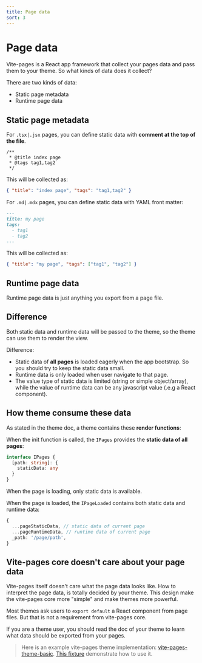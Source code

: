 ```yaml
---
title: Page data
sort: 3
---
```



# Page data

Vite-pages is a React app framework that collect your pages data and pass them to your theme. So what kinds of data does it collect?

There are two kinds of data:

- Static page metadata
- Runtime page data

## Static page metadata

For `.tsx|.jsx` pages, you can define static data with **comment at the top of the file**.

```tsx
/**
 * @title index page
 * @tags tag1,tag2
 */
```

This will be collected as:

```json
{ "title": "index page", "tags": "tag1,tag2" }
```

For `.md|.mdx` pages, you can define static data with YAML front matter:

```md
---
title: my page
tags:
  - tag1
  - tag2
---
```

This will be collected as:

```json
{ "title": "my page", "tags": ["tag1", "tag2"] }
```

## Runtime page data

Runtime page data is just anything you export from a page file.

## Difference

Both static data and runtime data will be passed to the theme, so the theme can use them to render the view.

Difference:

- Static data of **all pages** is loaded eagerly when the app bootstrap. So you should try to keep the static data small.
- Runtime data is only loaded when user navigate to that page.
- The value type of static data is limited (string or simple object/array), while the value of runtime data can be any javascript value (.e.g a React component).

## How theme consume these data

As stated in <Link to="/theme">the theme doc</Link>, a theme contains these **render functions**:


<ThemeInterface />

When the init function is called, the `IPages` provides the **static data of all pages**:

```ts
interface IPages {
  [path: string]: {
    staticData: any
  }
}
```

When the page is loading, only static data is available.

When the page is loaded, the `IPageLoaded` contains both static data and runtime data:

```ts
{
  ...pageStaticData, // static data of current page
  ...pageRuntimeData, // runtime data of current page
  _path: '/page/path',
}
```

## Vite-pages core doesn't care about your page data

Vite-pages itself doesn't care what the page data looks like. How to interpret the page data, is totally decided by <Link to="/theme">your theme</Link>. This design make the vite-pages core more "simple" and make themes more powerful.

Most themes ask users to `export default` a React component from page files. But that is not a requirement from vite-pages core.

If you are a theme user, you should read the doc of your theme to learn what data should be exported from your pages.

> Here is an example vite-pages theme implementation: [vite-pages-theme-basic](https://github.com/vitejs/vite-plugin-react-pages/blob/master/packages/theme-basic/src/index.tsx). [This fixture](https://github.com/vitejs/vite-plugin-react-pages/blob/master/fixtures/use-theme/pages/_theme.tsx) demonstrate how to use it.

